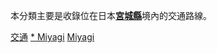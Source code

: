 {{Catnav|頁面分類|各種主題的頁面分類|按國家分類|各國交通|日本交通}}
{{Catnav|頁面分類|人类社会|交通|各國交通|日本交通}}

本分類主要是收錄位在日本'''[[宮城縣|宮城縣]]'''境內的交通路線。
{{日本行政區劃分類導航|交通}}
{{commons category|Transport in Miyagi prefecture}}

[[Category:宮城縣|交通]]
[[Category:東北地方交通|* Miyagi]]
[[Category:日本各都道府縣交通|Miyagi]]